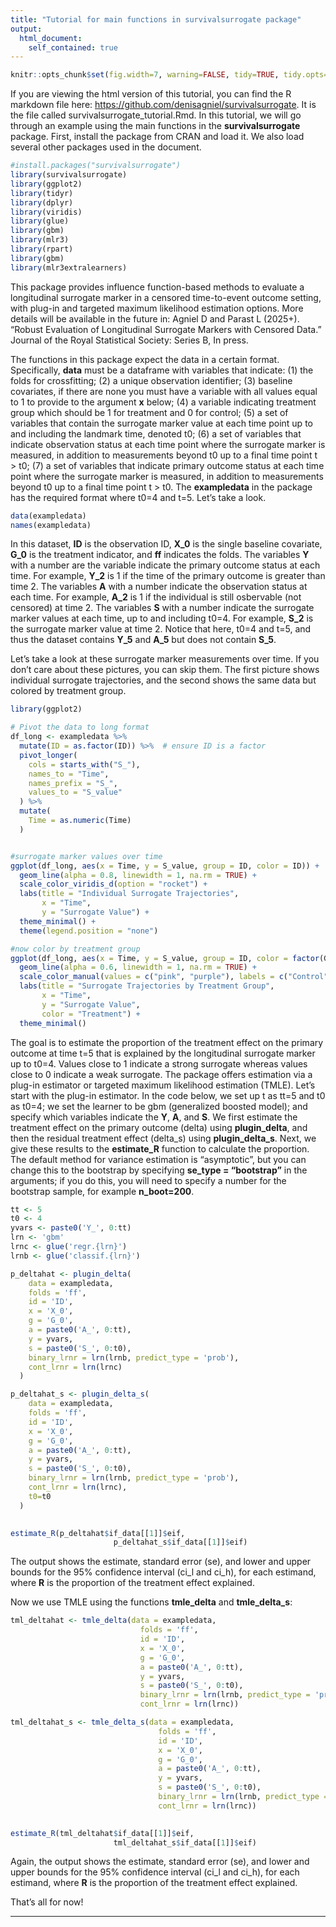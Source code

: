 ```yaml
---
title: "Tutorial for main functions in survivalsurrogate package"
output:
  html_document:
    self_contained: true
---
```


```r
knitr::opts_chunk$set(fig.width=7, warning=FALSE, tidy=TRUE, tidy.opts=list(width.cutoff=60))
```

If you are viewing the html version of this tutorial, you can find the R markdown file here: <https://github.com/denisagniel/survivalsurrogate>. It is the file called survivalsurrogate_tutorial.Rmd. In this tutorial, we will go through an example using the main functions in the **survivalsurrogate** package. First, install the package from CRAN and load it. We also load several other packages used in the document.

```r
#install.packages("survivalsurrogate")
library(survivalsurrogate)
library(ggplot2)
library(tidyr)
library(dplyr)
library(viridis) 
library(glue)
library(gbm)
library(mlr3)
library(rpart)
library(gbm)
library(mlr3extralearners)

```

This package provides influence function-based methods to evaluate a longitudinal surrogate marker in a censored time-to-event outcome setting, with plug-in and targeted maximum likelihood estimation options. More details will be available in the future in: Agniel D and Parast L (2025+). "Robust Evaluation of Longitudinal Surrogate Markers with Censored Data." Journal of the Royal Statistical Society: Series B, In press.

The functions in this package expect the data in a certain format. Specifically, **data** must be a dataframe with variables that indicate: (1) the folds for crossfitting; (2) a unique observation identifier; (3) baseline covariates, if there are none you must have a variable with all values equal to 1 to provide to the argument **x** below; (4) a variable indicating treatment group which should be 1 for treatment and 0 for control; (5) a set of variables that contain the surrogate marker value at each time point up to and including the landmark time, denoted t0; (6) a set of variables that indicate observation status at each time point where the surrogate marker is measured, in addition to measurements beyond t0 up to a final time point t > t0; (7)  a set of variables that indicate primary outcome status at each time point where the surrogate marker is measured, in addition to measurements beyond t0 up to a final time point t > t0. The **exampledata** in the package has the required format where t0=4 and t=5. Let's take a look. 

```r
data(exampledata)
names(exampledata)
```

In this dataset, **ID** is the observation ID, **X_0** is the single baseline covariate, **G_0** is the treatment indicator, and **ff** indicates the folds. The variables **Y** with a number are the variable indicate the primary outcome status at each time. For example, **Y_2** is 1 if the time of the primary outcome is greater than time 2. The variables **A** with a number indicate the observation status at each time. For example, **A_2** is 1 if the individual is still osbervable (not censored) at time 2. The variables **S** with a number indicate the surrogate marker values at each time, up to and including t0=4. For example, **S_2** is the surrogate marker value at time 2. Notice that here, t0=4 and t=5, and thus the dataset contains **Y_5** and **A_5** but does not contain **S_5**. 

Let's take a look at these surrogate marker measurements over time. If you don't care about these pictures, you can skip them. The first picture shows individual surrogate trajectories, and the second shows the same data but colored by treatment group.

```r
library(ggplot2)

# Pivot the data to long format
df_long <- exampledata %>%
  mutate(ID = as.factor(ID)) %>%  # ensure ID is a factor
  pivot_longer(
    cols = starts_with("S_"),
    names_to = "Time",
    names_prefix = "S_",
    values_to = "S_value"
  ) %>%
  mutate(
    Time = as.numeric(Time)
  )


#surrogate marker values over time
ggplot(df_long, aes(x = Time, y = S_value, group = ID, color = ID)) +
  geom_line(alpha = 0.8, linewidth = 1, na.rm = TRUE) +
  scale_color_viridis_d(option = "rocket") +
  labs(title = "Individual Surrogate Trajectories",
       x = "Time",
       y = "Surrogate Value") +
  theme_minimal() +
  theme(legend.position = "none")

#now color by treatment group
ggplot(df_long, aes(x = Time, y = S_value, group = ID, color = factor(G_0))) +
  geom_line(alpha = 0.6, linewidth = 1, na.rm = TRUE) +
  scale_color_manual(values = c("pink", "purple"), labels = c("Control", "Treatment")) +
  labs(title = "Surrogate Trajectories by Treatment Group",
       x = "Time",
       y = "Surrogate Value",
       color = "Treatment") +
  theme_minimal()


```

The goal is to estimate the proportion of the treatment effect on the primary outcome at time t=5 that is explained by the longitudinal surrogate marker up to t0=4. Values close to 1 indicate a strong surrogate whereas values close to 0 indicate a weak surrogate. The package offers estimation via a plug-in estimator or targeted maximum likelihood estimation (TMLE). Let's start with the plug-in estimator. In the code below, we set up t as tt=5 and t0 as t0=4; we set the learner to be gbm (generalized boosted model); and specify which variables indicate the **Y**, **A**, and **S**. We first estimate the treatment effect on the primary outcome (delta) using **plugin_delta**, and then the residual treatment effect (delta_s) using **plugin_delta_s**. Next, we give these results to the **estimate_R** function to calculate the proportion. The default method for variance estimation is "asymptotic", but you can change this to the bootstrap by specifying **se_type = "bootstrap"** in the arguments; if you do this, you will need to specify a number for the bootstrap sample, for example **n_boot=200**.

```r
tt <- 5
t0 <- 4
yvars <- paste0('Y_', 0:tt)
lrn <- 'gbm'
lrnc <- glue('regr.{lrn}')
lrnb <- glue('classif.{lrn}')

p_deltahat <- plugin_delta(
    data = exampledata,
    folds = 'ff',
    id = 'ID',
    x = 'X_0',
    g = 'G_0',
    a = paste0('A_', 0:tt),
    y = yvars,
    s = paste0('S_', 0:t0),
    binary_lrnr = lrn(lrnb, predict_type = 'prob'),
    cont_lrnr = lrn(lrnc)
  )

p_deltahat_s <- plugin_delta_s(
    data = exampledata,
    folds = 'ff',
    id = 'ID',
    x = 'X_0',
    g = 'G_0',
    a = paste0('A_', 0:tt),
    y = yvars,
    s = paste0('S_', 0:t0),
    binary_lrnr = lrn(lrnb, predict_type = 'prob'),
    cont_lrnr = lrn(lrnc),
    t0=t0
  )

                                 
estimate_R(p_deltahat$if_data[[1]]$eif,
                       p_deltahat_s$if_data[[1]]$eif) 

```
The output shows the estimate, standard error (se), and lower and upper bounds for the 95\% confidence interval (ci_l and ci_h), for each estimand, where **R** is the proportion of the treatment effect explained.

Now we use TMLE using the functions **tmle_delta** and **tmle_delta_s**:

```r
tml_deltahat <- tmle_delta(data = exampledata,
                             folds = 'ff',
                             id = 'ID',
                             x = 'X_0',
                             g = 'G_0',
                             a = paste0('A_', 0:tt),
                             y = yvars,
                             s = paste0('S_', 0:t0),
                             binary_lrnr = lrn(lrnb, predict_type = 'prob'),
                             cont_lrnr = lrn(lrnc))

tml_deltahat_s <- tmle_delta_s(data = exampledata,
                                 folds = 'ff',
                                 id = 'ID',
                                 x = 'X_0',
                                 g = 'G_0',
                                 a = paste0('A_', 0:tt),
                                 y = yvars,
                                 s = paste0('S_', 0:t0),
                                 binary_lrnr = lrn(lrnb, predict_type = 'prob'),
                                 cont_lrnr = lrn(lrnc))

                                 
estimate_R(tml_deltahat$if_data[[1]]$eif,
                       tml_deltahat_s$if_data[[1]]$eif) 

```

Again, the output shows the estimate, standard error (se), and lower and upper bounds for the 95\% confidence interval (ci_l and ci_h), for each estimand, where **R** is the proportion of the treatment effect explained.


That's all for now!

---------
